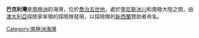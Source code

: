 '''巴克利灣'''是[[南極洲|南極洲]]的海灣，位於[[喬治五世地|喬治五世地]]，處於[[寧尼斯冰川|寧尼斯冰川]]和南極大陸之間，由[[澳大利亞|澳大利亞]]探險家率領的探險隊發現，以探險隊的[[新西蘭|新西蘭]]贊助者命名。

{{coord|68|22|S|148|20|E|source:GNIS|display=title}}

{{DEFAULTSORT:Buckley Bay}}
[[Category:南極洲海灣|Category:南極洲海灣]]


{{GeorgeVLand-geo-stub}}
